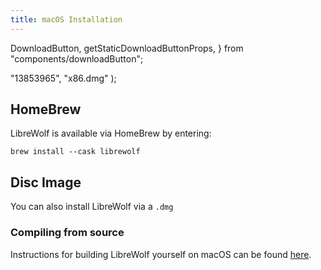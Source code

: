 ```yaml
---
title: macOS Installation
---
```


  DownloadButton,
  getStaticDownloadButtonProps,
} from "components/downloadButton";

  "13853965",
  "x86.dmg"
);

<InstallationHeader />

## HomeBrew

LibreWolf is available via HomeBrew by entering:

```
brew install --cask librewolf
```

## Disc Image

You can also install LibreWolf via a `.dmg`

<DownloadButton />

### Compiling from source

Instructions for building LibreWolf yourself on macOS can be found [here](https://gitlab.com/librewolf-community/browser/macos/-/blob/master/build_guide.md).
